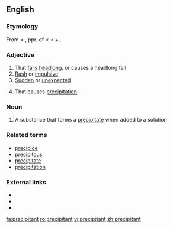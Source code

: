 ==English==

===Etymology===
From {{etyl|fro}} {{term|lang=fro|precipitant}} < {{etyl|la}} {{term|lang=la|praecipitans}}, ppr. of {{term|lang=la|praecipitare||to cast down headlong}} < {{term|lang=la|praeceps||head foremost, headlong}} < {{term|lang=la|prae||before}} + {{term|lang=la|caput||head}}.

===Adjective===
{{en-adj}}

# That [[fall]]s [[headlong]], or causes a headlong fall
# [[rash|Rash]] or [[impulsive]]
# [[sudden|Sudden]] or [[unexpected]]
#{{chemistry}} That causes [[precipitation]]

===Noun===
{{en-noun}}

# A substance that forms a [[precipitate]] when added to a solution

===Related terms===
* [[precipice]]
* [[precipitous]]
* [[precipitate]]
* [[precipitation]]

===External links===
* {{R:Webster 1913}}
* {{R:Century 1911}}
* {{R:OneLook}}

[[fa:precipitant]]
[[ro:precipitant]]
[[vi:precipitant]]
[[zh:precipitant]]